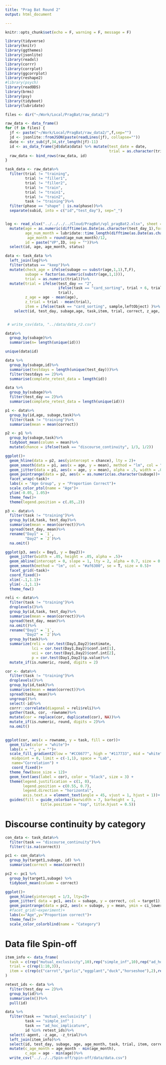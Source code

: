 ```yaml
---
title: "Prag Bat Round 2"
output: html_document

---
```


```r
knitr::opts_chunk$set(echo = F, warning = F, message = F)

library(tidyverse)
library(knitr)
library(ggthemes)
library(jsonlite)
library(readxl)
library(corrr)
library(corrplot)
library(ggcorrplot)
library(reshape2)
#library(psych)
library(readODS)
library(brms)
library(psy)
library(tidyboot)
library(lubridate)

```

```r
files <- dir("~/Work/Local/PragBat/raw_data2/")

raw_data <- data_frame()
for (f in files) {
  jf <- paste("~/Work/Local/PragBat/raw_data2/",f,sep="")
  jd <- jsonlite::fromJSON(paste(readLines(jf), collapse=""))
  date <- str_sub(jf,34,str_length(jf)-11)
  id <- as_data_frame(jd$data$data) %>% mutate(test_date = date,
                                               trial = as.character(trial))
  raw_data <- bind_rows(raw_data, id)
}

task_data <- raw_data%>%
  filter(trial != "training",
         trial != "filler1",
         trial != "filler2",
         trial != "train",
         trial != "train1",
         trial != "train2",
         task != "training")%>%
  filter(phase == "shape" | is.na(phase))%>%
  separate(subid, into = c("id","test_day"), sep="_")


log <- read_xlsx("../../../../Cloud/PragBat/vpl_pragBat2.xlsx", sheet = 1)%>%
  mutate(age = as.numeric(difftime(as.Date(as.character(test_day_1),format="%Y%m%d"), as.Date(as.character(birthday),format="%Y%m%d"), units = "days"))/365.25,
         age_num_month = lubridate::time_length(difftime(as.Date(as.character(test_day_1),format="%Y%m%d"), as.Date(as.character(birthday),format="%Y%m%d")), "month"),
          age_month = round(age_num_month)/12,
         id = paste("VP",ID, sep = ""))%>%
  select(id, age, age_month, status)

data <- task_data %>%
  left_join(log)%>%
  filter(status == "keep")%>%
  mutate(check_age = ifelse(subage == substr(age,1,1),T,F),
         subage = factor(as.numeric(substr(age,1,1))),
         trial = as.numeric(trial))%>%
  mutate(trial = ifelse(test_day == "2", 
                        ifelse(task == "card_sorting", trial + 6, trial +5),
                        trial),
         z_age = age - mean(age),
         z_trial = trial - mean(trial),
         item = ifelse(task == "card_sorting", sample,leftObject) )%>%
    select(id, test_day, subage,age, task,item, trial, correct, z_age, z_trial)


 # write_csv(data, "../data/data_r2.csv")
```

```r
data%>%
  group_by(subage)%>%
  summarise(n= length(unique(id)))
```


```r
unique(data$id)

```


```r
data %>%
  group_by(subage,id)%>%
  summarise(testdays = length(unique(test_day)))%>%
  filter(testdays == 2)%>%
  summarise(complete_retest_data = length(id))

data %>%
  group_by(subage)%>%
  filter(test_day == 2)%>%
  summarise(complete_retest_data = length(unique(id)))
```

```r
p1 <- data%>%
  group_by(id,age, subage,task)%>%
  filter(task != "training")%>%
  summarise(mean = mean(correct))

p2 <- p1 %>%
  group_by(subage,task)%>%
  tidyboot_mean(column = mean)%>%
  mutate(chance = ifelse(task == "discourse_continuity", 1/3, 1/2))

ggplot()+
  geom_hline(data = p2, aes(yintercept = chance), lty = 2)+
  geom_smooth(data = p1, aes(x = age, y = mean), method = "lm", col = "black", size = 1)+
  geom_jitter(data = p1, aes(x = age, y = mean), alpha = .5, width = .05, height = .01)+
  geom_pointrange(data = p2, aes(x = as.numeric(as.character(subage))+.5, y = mean, ymin = ci_lower, ymax = ci_upper, col = subage))+
  facet_wrap(~task)+
  labs(x = "Age Group", y = "Proportion Correct")+
  scale_color_ptol(name = "Age")+
  ylim(-0.05, 1.05)+
  theme_few()+
  theme(legend.position = c(.85,.2))

```





```r
p3 <- data%>%
  filter(task != "training")%>%
  group_by(id,task, test_day)%>%
  summarise(mean = mean(correct))%>%
  spread(test_day, mean)%>%
  rename("Day1" = `1`,
         "Day2" = `2`)%>%
  na.omit()

ggplot(p3, aes(x = Day1, y = Day2))+
  geom_jitter(width = .05, height = .05, alpha = .5)+
  geom_abline(intercept = 0, slope = 1, lty = 2, alpha = 0.7, size = 0.5)+
  geom_smooth(method = "lm", col = "#af6300", se = T, size = 0.5)+
  facet_grid(~task)+
  coord_fixed()+
  xlim(-.1,1.1)+
  ylim(-.1,1.1)+
  theme_few()

```

```r
reli <- data%>%
  filter(task != "training")%>%
  droplevels()%>%
  group_by(id,task, test_day)%>%
  summarise(mean = mean(correct))%>%
  spread(test_day, mean)%>%
  na.omit()%>%
  rename("Day1" = `1`,
         "Day2" = `2`)%>%
  group_by(task)%>%
  summarize(reli = cor.test(Day1,Day2)$estimate,
            lci = cor.test(Day1,Day2)$conf.int[1],
            uci = cor.test(Day1,Day2)$conf.int[2],
            p = cor.test(Day1,Day2)$p.value)%>%
  mutate_if(is.numeric, round, digits = 2)
```



```r
cor <- data%>%
  filter(task != "training")%>%
  droplevels()%>%
  group_by(id,task)%>%
  summarise(mean = mean(correct))%>%
  spread(task, mean)%>%
  ungroup()%>%
  select(-id)%>%
  corrr::correlate(diagonal = reli$reli)%>%
  gather(task, cor, -rowname)%>%
  mutate(cor = replace(cor, duplicated(cor), NA))%>%
  mutate_if(is.numeric, round, digits = 2)%>%
  na.omit()
  

ggplot(cor, aes(x = rowname, y = task, fill = cor))+
  geom_tile(color = "white")+
  labs(x = "", y = "")+
  scale_fill_gradient2(low = "#CC6677", high = "#117733", mid = "white", 
   midpoint = 0, limit = c(-1,1), space = "Lab", 
   name="Correlation") +
   coord_fixed()+
  theme_few(base_size = 12)+
  geom_text(aes(label = cor), color = "black", size = 3) +
  theme(legend.justification = c(1, 0),
        legend.position = c(0.55, 0.7),
        legend.direction = "horizontal",
        axis.text.x = element_text(angle = 45, vjust = 1, hjust = 1))+
  guides(fill = guide_colorbar(barwidth = 7, barheight = 1,
                title.position = "top", title.hjust = 0.5))
```



# Discourse continuity by category

```r

con_data <- task_data%>%
  filter(task == "discourse_continuity")%>%
  filter(!is.na(correct))

pc1 <- con_data%>%
  group_by(target1,subage, id) %>%
  summarise(correct = mean(correct))

pc2 <- pc1 %>%
  group_by(target1,subage) %>%
  tidyboot_mean(column = correct)

ggplot()+
  geom_hline(yintercept = 1/3, lty=2)+
  geom_jitter( data = pc1, aes(x = subage, y = correct, col = target1), position = position_jitterdodge(jitter.width = .1,jitter.height = .025, dodge.width = .75 ), alpha = .3)+
  geom_pointrange(data = pc2, aes(x = subage, y = mean, ymin = ci_lower, ymax = ci_upper, col = target1), position = position_dodge(width = .75), pch = 4)+
  #facet_grid(~experiment)+
  labs(x="Age",y="Proportion correct")+
  theme_few()+
  scale_color_colorblind(name = "Category")
```


# Data file Spin-off

```r
item_info <- data_frame(
  task = c(rep("mutual_exclusivity",10),rep("simple_inf",10),rep("ad_hoc_implicature",10)),
  trial = c(rep(1:10,3)), 
  item = c(rep(c("carrot","garlic","eggplant","duck","horseshoe"),2),rep(c("bear","robot","rocket","truck","dino"),2), rep(c("box","chair","table","plate","house"),2))
)

retest_ids <- data %>%
  filter(test_day == 2)%>%
  group_by(id)%>%
  summarise(n())%>%
  pull(id)

data %>%
  filter(task == "mutual_exclusivity" |
         task == "simple_inf" |
         task == "ad_hoc_implicature",
         id %in% retest_ids)%>%
  select(-agent, -z_age, -z_trial)%>%
  left_join(item_info)%>%
  select(id, test_day, subage, age, age_month, task, trial, item, correct )%>%
  mutate(c_age_month = age_month - min(age_month),
         c_age = age - min(age))%>%
  write_csv("../../../Spin-off/spin-off/data/data.csv")
```

